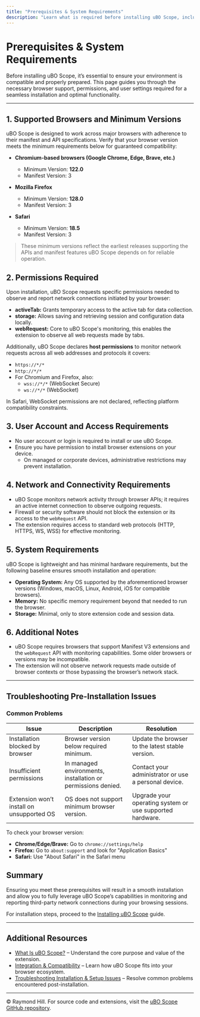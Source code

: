 ```yaml
---
title: "Prerequisites & System Requirements"
description: "Learn what is required before installing uBO Scope, including supported browsers and user permissions. This ensures you have the compatible environment needed for a smooth setup."
---
```


# Prerequisites & System Requirements

Before installing uBO Scope, it’s essential to ensure your environment is compatible and properly prepared. This page guides you through the necessary browser support, permissions, and user settings required for a seamless installation and optimal functionality.

---

## 1. Supported Browsers and Minimum Versions

uBO Scope is designed to work across major browsers with adherence to their manifest and API specifications. Verify that your browser version meets the minimum requirements below for guaranteed compatibility:

- **Chromium-based browsers (Google Chrome, Edge, Brave, etc.)**
  - Minimum Version: **122.0**
  - Manifest Version: 3

- **Mozilla Firefox**
  - Minimum Version: **128.0**
  - Manifest Version: 3

- **Safari**
  - Minimum Version: **18.5**
  - Manifest Version: 3

> These minimum versions reflect the earliest releases supporting the APIs and manifest features uBO Scope depends on for reliable operation.


## 2. Permissions Required

Upon installation, uBO Scope requests specific permissions needed to observe and report network connections initiated by your browser:

- **activeTab:** Grants temporary access to the active tab for data collection.
- **storage:** Allows saving and retrieving session and configuration data locally.
- **webRequest:** Core to uBO Scope's monitoring, this enables the extension to observe all web requests made by tabs.

Additionally, uBO Scope declares **host permissions** to monitor network requests across all web addresses and protocols it covers:

- `https://*/*`
- `http://*/*`
- For Chromium and Firefox, also:
  - `wss://*/*` (WebSocket Secure)
  - `ws://*/*` (WebSocket)

In Safari, WebSocket permissions are not declared, reflecting platform compatibility constraints.


## 3. User Account and Access Requirements

- No user account or login is required to install or use uBO Scope.
- Ensure you have permission to install browser extensions on your device.
  - On managed or corporate devices, administrative restrictions may prevent installation.


## 4. Network and Connectivity Requirements

- uBO Scope monitors network activity through browser APIs; it requires an active internet connection to observe outgoing requests.
- Firewall or security software should not block the extension or its access to the `webRequest` API.
- The extension requires access to standard web protocols (HTTP, HTTPS, WS, WSS) for effective monitoring.


## 5. System Requirements

uBO Scope is lightweight and has minimal hardware requirements, but the following baseline ensures smooth installation and operation:

- **Operating System:** Any OS supported by the aforementioned browser versions (Windows, macOS, Linux, Android, iOS for compatible browsers).
- **Memory:** No specific memory requirement beyond that needed to run the browser.
- **Storage:** Minimal, only to store extension code and session data.


## 6. Additional Notes

- uBO Scope requires browsers that support Manifest V3 extensions and the `webRequest` API with monitoring capabilities. Some older browsers or versions may be incompatible.
- The extension will not observe network requests made outside of browser contexts or those bypassing the browser’s network stack.


---

## Troubleshooting Pre-Installation Issues

### Common Problems

| Issue | Description | Resolution |
|-------|-------------|------------|
| Installation blocked by browser | Browser version below required minimum. | Update the browser to the latest stable version. |
| Insufficient permissions | In managed environments, installation or permissions denied. | Contact your administrator or use a personal device. |
| Extension won’t install on unsupported OS | OS does not support minimum browser version. | Upgrade your operating system or use supported hardware. |


<Tip>
To check your browser version:

- **Chrome/Edge/Brave:** Go to `chrome://settings/help`
- **Firefox:** Go to `about:support` and look for "Application Basics"
- **Safari:** Use "About Safari" in the Safari menu
</Tip>


## Summary

Ensuring you meet these prerequisites will result in a smooth installation and allow you to fully leverage uBO Scope’s capabilities in monitoring and reporting third-party network connections during your browsing sessions.

For installation steps, proceed to the [Installing uBO Scope]( /getting-started/setup-installation/installing-extension ) guide.

---

## Additional Resources

- [What Is uBO Scope?]( /overview/intro-basics/what-is-ubo-scope ) – Understand the core purpose and value of the extension.
- [Integration & Compatibility]( /overview/audience-usecases/integration-overview ) – Learn how uBO Scope fits into your browser ecosystem.
- [Troubleshooting Installation & Setup Issues]( /getting-started/first-run-validation/troubleshooting-setup ) – Resolve common problems encountered post-installation.


---

© Raymond Hill. For source code and extensions, visit the [uBO Scope GitHub repository](https://github.com/gorhill/uBO-Scope).